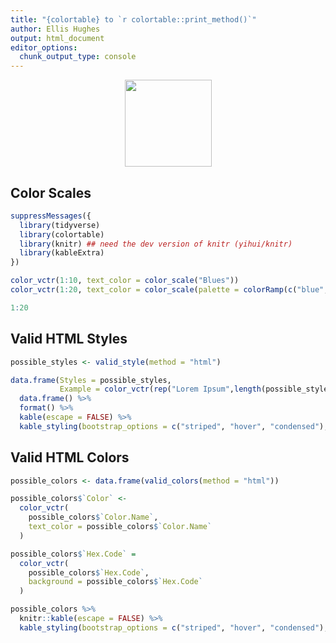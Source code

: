 ```yaml
---
title: "{colortable} to `r colortable::print_method()`"
author: Ellis Hughes
output: html_document
editor_options: 
  chunk_output_type: console
---
```

<center>
<img src='../../man/figures/logo.png' height="139"/>
</center>
## Color Scales

```r
suppressMessages({
  library(tidyverse)
  library(colortable)
  library(knitr) ## need the dev version of knitr (yihui/knitr)
  library(kableExtra)
})

color_vctr(1:10, text_color = color_scale("Blues"))
color_vctr(1:20, text_color = color_scale(palette = colorRamp(c("blue", "yellow", "red"))))

1:20
```

## Valid HTML Styles

```r

possible_styles <- valid_style(method = "html")

data.frame(Styles = possible_styles,
           Example = color_vctr(rep("Lorem Ipsum",length(possible_styles)), style = possible_styles)) %>%
  data.frame() %>% 
  format() %>% 
  kable(escape = FALSE) %>% 
  kable_styling(bootstrap_options = c("striped", "hover", "condensed"),full_width = F)

```

## Valid HTML Colors

```r

possible_colors <- data.frame(valid_colors(method = "html"))

possible_colors$`Color` <-
  color_vctr(
    possible_colors$`Color.Name`,
    text_color = possible_colors$`Color.Name`
  )

possible_colors$`Hex.Code` =
  color_vctr(
    possible_colors$`Hex.Code`,
    background = possible_colors$`Hex.Code`
  )

possible_colors %>%
  knitr::kable(escape = FALSE) %>% 
  kable_styling(bootstrap_options = c("striped", "hover", "condensed"),full_width = F)
  

```

